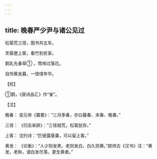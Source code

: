 ```yaml
---
---
---
```

title: 晚春严少尹与诸公见过
---




松菊荒三径，图书共五车。

烹葵邀上客，看竹到贫家。

鹊乳先春草① ，莺啼过落花。

自怜黄发暮，一倍惜年华。

【校】

①鹊，《唐诗品汇》作“雀”。

【注】

晚春： 梁元帝《纂要》：“三月季春，亦曰暮春、末春、晚春。”

三径： 《归去来辞》：“三径就荒，松菊犹存。”

上客： 沈约诗：“匹彼露葵羮，可以留上客。”

黄发： 《论衡》：“人少则发黑，老则发白，白久则黄。”颜师古《汉书》注：“黄发，老称，谓白发尽落，更生黄者。”